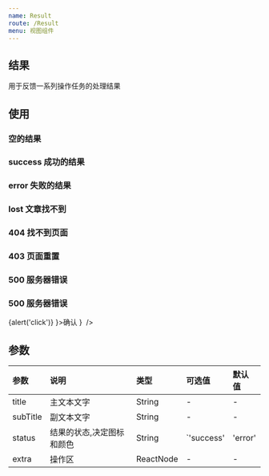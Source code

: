 ```yaml
---
name: Result
route: /Result
menu: 视图组件
---
```


## 结果
用于反馈一系列操作任务的处理结果



## 使用
### 空的结果
<Playground>
  <Result status="empty" title='暂无数据' />
</Playground>

### success 成功的结果
<Playground>
  <Result status="success" />
</Playground>

### error 失败的结果
<Playground>
    <Result status="error" title="页面出现错误" subTitle="请稍后重试" />
</Playground>

### lost 文章找不到
<Playground>
    <Result status="lost" title="访问失败" subTitle="有事没事，回家过年" />
</Playground>

### 404 找不到页面
<Playground>
    <Result status="404" title="访问失败" subTitle="有事没事，回家过年" />
</Playground>

### 403 页面重置
<Playground>
    <Result status="403" title="访问失败" subTitle="有事没事，回家过年" />
</Playground>

### 500 服务器错误
<Playground>
    <Result status="500" title="访问失败" subTitle="有事没事，回家过年" />
</Playground>

### 500 服务器错误
<Playground>
    <Result 
      status="empty" 
      extra={
        <Button.Group>
          <Button.Self color='blue' primary onClick={ ()=>{alert('click')} }>确认</Button.Self>
        </Button.Group>
      }
     />
</Playground>



## 参数
| 参数 | 说明 | 类型 | 可选值 | 默认值 |
| :--- | :--- | :--- | :--- | :--- |
| title | 主文本文字 | String | - | - |
| subTitle | 副文本文字 | String | - | - |
| status | 结果的状态,决定图标和颜色 | String | `'success' | 'error' | 'empty' | 'lost' | '404' | '403' | '500' ` | 'empty' |
| extra | 操作区 | ReactNode | - | - |

